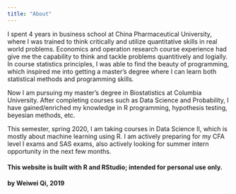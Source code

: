```yaml
---
title: "About"
---
```


I spent 4 years in business school at China Pharmaceutical University, where I was trained to think critically and utilize quantitative skills in real world problems. Economics and operation research course experience had give me the capability to think and tackle problems quantitively and logially. In course statistics principles, I was able to find the beauty of programming, which inspired me into getting a master's degree where I can learn both statistical methods and programming skills. 

Now I am pursuing my master's degree in Biostatistics at Columbia University. After completing courses such as Data Science and Probability, I have gained/enriched my knowledge in R programming, hypothesis testing, beyesian methods, etc. 

This semester, spring 2020, I am taking courses in Data Science II, which is mostly about machine learning using R. I am actively preparing for my CFA level I exams and SAS exams, also actively looking for summer intern opportunity in the next few months. 

#### This website is built with R and RStudio; intended for personal use only. 

**by Weiwei Qi, 2019**